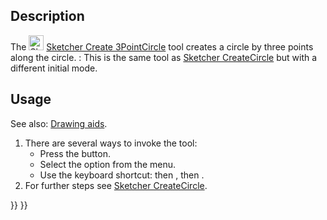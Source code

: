 <languages/>
<translate>

<!--T:7-->
{{Docnav
|[[Sketcher_CreateCircle|Circle by center]]
|[[Sketcher_CreateEllipseByCenter|Ellipse by center]]
|[[Sketcher_Workbench|Sketcher]]
|IconL=Sketcher_CreateCircle.svg
|IconR=Sketcher_CreateEllipseByCenter.svg
|IconC=Workbench_Sketcher.svg
}}

<!--T:1-->
{{GuiCommand
|Name=Sketcher Create3PointCircle
|MenuLocation=Sketch → Sketcher geometries → Create circle by 3 points
|Workbenches=[[Sketcher_Workbench|Sketcher]]
|Shortcut={{KEY|G}} {{KEY|3}} {{KEY|C}}
|SeeAlso=[[Sketcher_CreateCircle|Sketcher CreateCircle]]
}}

==Description== <!--T:2-->

<!--T:3-->
The [[Image:Sketcher_Create3PointCircle.svg|24px]] [[Sketcher_Create3PointCircle|Sketcher Create 3PointCircle]] tool creates a circle by three points along the circle. {{Version|1.0}}: This is the same tool as [[Sketcher_CreateCircle|Sketcher CreateCircle]] but with a different initial mode.

==Usage== <!--T:4-->

<!--T:11-->
See also: [[Sketcher_Workbench#Drawing_aids|Drawing aids]].

<!--T:5-->
# There are several ways to invoke the tool:
#* Press the {{Button|[[Image:Sketcher_Create3PointCircle.svg|16px]] [[Sketcher_Create3PointCircle|3 rim points]]}} button.
#* Select the {{MenuCommand|Sketcher → Sketcher geometries → [[Image:Sketcher_Create3PointCircle.svg|16px]] Create circle by 3 points}} option from the menu.
#* Use the keyboard shortcut: {{KEY|G}} then {{KEY|3}}, then {{KEY|C}}.
# For further steps see [[Sketcher_CreateCircle#Usage|Sketcher CreateCircle]].


<!--T:8-->
{{Docnav
|[[Sketcher_CreateCircle|Circle by center]]
|[[Sketcher_CreateEllipseByCenter|Ellipse by center]]
|[[Sketcher_Workbench|Sketcher]]
|IconL=Sketcher_CreateCircle.svg
|IconR=Sketcher_CreateEllipseByCenter.svg
|IconC=Workbench_Sketcher.svg
}}

</translate>
{{Sketcher Tools navi{{#translation:}}}}
{{Userdocnavi{{#translation:}}}}